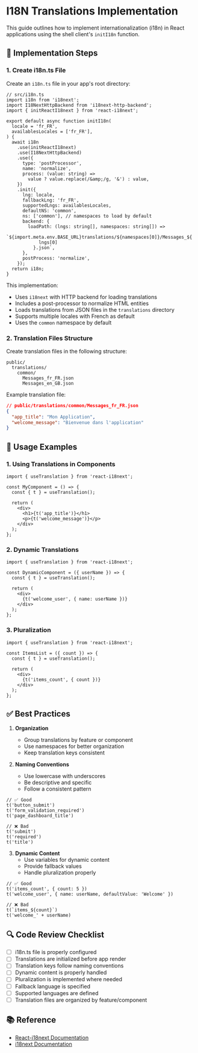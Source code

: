 
<Meta title="Guidelines/React Templates/I18N Translations" />

# I18N Translations Implementation

This guide outlines how to implement internationalization (i18n) in React applications using the shell client's `initI18n` function.

## 📝 Implementation Steps

### 1. Create i18n.ts File

Create an `i18n.ts` file in your app's root directory:

```tsx
// src/i18n.ts
import i18n from 'i18next';
import I18NextHttpBackend from 'i18next-http-backend';
import { initReactI18next } from 'react-i18next';

export default async function initI18n(
  locale = 'fr_FR',
  availablesLocales = ['fr_FR'],
) {
  await i18n
    .use(initReactI18next)
    .use(I18NextHttpBackend)
    .use({
      type: 'postProcessor',
      name: 'normalize',
      process: (value: string) =>
        value ? value.replace(/&amp;/g, '&') : value,
    })
    .init({
      lng: locale,
      fallbackLng: 'fr_FR',
      supportedLngs: availablesLocales,
      defaultNS: 'common',
      ns: ['common'], // namespaces to load by default
      backend: {
        loadPath: (lngs: string[], namespaces: string[]) =>
          `${import.meta.env.BASE_URL}translations/${namespaces[0]}/Messages_${
            lngs[0]
          }.json`,
      },
      postProcess: 'normalize',
    });
  return i18n;
}
```

This implementation:
- Uses `i18next` with HTTP backend for loading translations
- Includes a post-processor to normalize HTML entities
- Loads translations from JSON files in the `translations` directory
- Supports multiple locales with French as default
- Uses the `common` namespace by default

### 2. Translation Files Structure

Create translation files in the following structure:

```
public/
  translations/
    common/
      Messages_fr_FR.json
      Messages_en_GB.json
```

Example translation file:

```json
// public/translations/common/Messages_fr_FR.json
{
  "app_title": "Mon Application",
  "welcome_message": "Bienvenue dans l'application"
}
```

## 🎯 Usage Examples

### 1. Using Translations in Components

```tsx
import { useTranslation } from 'react-i18next';

const MyComponent = () => {
  const { t } = useTranslation();

  return (
    <div>
      <h1>{t('app_title')}</h1>
      <p>{t('welcome_message')}</p>
    </div>
  );
};
```

### 2. Dynamic Translations

```tsx
import { useTranslation } from 'react-i18next';

const DynamicComponent = ({ userName }) => {
  const { t } = useTranslation();

  return (
    <div>
      {t('welcome_user', { name: userName })}
    </div>
  );
};
```

### 3. Pluralization

```tsx
import { useTranslation } from 'react-i18next';

const ItemsList = ({ count }) => {
  const { t } = useTranslation();

  return (
    <div>
      {t('items_count', { count })}
    </div>
  );
};
```

## ✅ Best Practices

1. **Organization**
   - Group translations by feature or component
   - Use namespaces for better organization
   - Keep translation keys consistent

2. **Naming Conventions**
   - Use lowercase with underscores
   - Be descriptive and specific
   - Follow a consistent pattern

```tsx
// ✅ Good
t('button_submit')
t('form_validation_required')
t('page_dashboard_title')

// ❌ Bad
t('submit')
t('required')
t('title')
```

3. **Dynamic Content**
   - Use variables for dynamic content
   - Provide fallback values
   - Handle pluralization properly

```tsx
// ✅ Good
t('items_count', { count: 5 })
t('welcome_user', { name: userName, defaultValue: 'Welcome' })

// ❌ Bad
t(`items_${count}`)
t('welcome_' + userName)
```

## 🔍 Code Review Checklist

- [ ] i18n.ts file is properly configured
- [ ] Translations are initialized before app render
- [ ] Translation keys follow naming conventions
- [ ] Dynamic content is properly handled
- [ ] Pluralization is implemented where needed
- [ ] Fallback language is specified
- [ ] Supported languages are defined
- [ ] Translation files are organized by feature/component

## 📚 Reference

- [React-i18next Documentation](https://react.i18next.com/)
- [i18next Documentation](https://www.i18next.com/)

